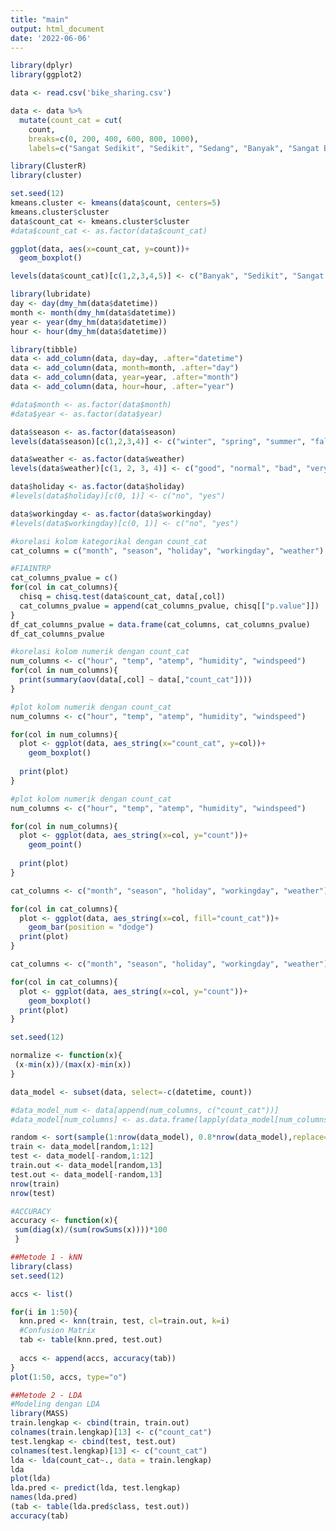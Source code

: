 ```yaml
---
title: "main"
output: html_document
date: '2022-06-06'
---
```


```r
library(dplyr)
library(ggplot2)
```

```r
data <- read.csv('bike_sharing.csv')
```

```r
data <- data %>% 
  mutate(count_cat = cut(
    count, 
    breaks=c(0, 200, 400, 600, 800, 1000),
    labels=c("Sangat Sedikit", "Sedikit", "Sedang", "Banyak", "Sangat Banyak")))
```

```r
library(ClusterR)
library(cluster)

set.seed(12)
kmeans.cluster <- kmeans(data$count, centers=5)
kmeans.cluster$cluster
data$count_cat <- kmeans.cluster$cluster
#data$count_cat <- as.factor(data$count_cat)
```

```r
ggplot(data, aes(x=count_cat, y=count))+
  geom_boxplot()

levels(data$count_cat)[c(1,2,3,4,5)] <- c("Banyak", "Sedikit", "Sangat Sedikit", "Sedang", "Sangat Banyak")
```


```r
library(lubridate)
day <- day(dmy_hm(data$datetime))
month <- month(dmy_hm(data$datetime))
year <- year(dmy_hm(data$datetime))
hour <- hour(dmy_hm(data$datetime))

library(tibble)
data <- add_column(data, day=day, .after="datetime")
data <- add_column(data, month=month, .after="day")
data <- add_column(data, year=year, .after="month")
data <- add_column(data, hour=hour, .after="year")

#data$month <- as.factor(data$month)
#data$year <- as.factor(data$year)
```

```r
data$season <- as.factor(data$season)
levels(data$season)[c(1,2,3,4)] <- c("winter", "spring", "summer", "fall")

data$weather <- as.factor(data$weather)
levels(data$weather)[c(1, 2, 3, 4)] <- c("good", "normal", "bad", "very bad")

data$holiday <- as.factor(data$holiday)
#levels(data$holiday)[c(0, 1)] <- c("no", "yes")

data$workingday <- as.factor(data$workingday)
#levels(data$workingday)[c(0, 1)] <- c("no", "yes")
```

```r
#korelasi kolom kategorikal dengan count_cat
cat_columns = c("month", "season", "holiday", "workingday", "weather")

#FIAINTRP
cat_columns_pvalue = c()
for(col in cat_columns){
  chisq = chisq.test(data$count_cat, data[,col])
  cat_columns_pvalue = append(cat_columns_pvalue, chisq[["p.value"]])
}
df_cat_columns_pvalue = data.frame(cat_columns, cat_columns_pvalue)
df_cat_columns_pvalue
```

```r
#korelasi kolom numerik dengan count_cat
num_columns <- c("hour", "temp", "atemp", "humidity", "windspeed")
for(col in num_columns){
  print(summary(aov(data[,col] ~ data[,"count_cat"])))
}
```
```r
#plot kolom numerik dengan count_cat
num_columns <- c("hour", "temp", "atemp", "humidity", "windspeed")

for(col in num_columns){
  plot <- ggplot(data, aes_string(x="count_cat", y=col))+
    geom_boxplot()
  
  print(plot)
}
```
```r
#plot kolom numerik dengan count_cat
num_columns <- c("hour", "temp", "atemp", "humidity", "windspeed")

for(col in num_columns){
  plot <- ggplot(data, aes_string(x=col, y="count"))+
    geom_point()
  
  print(plot)
}
```

```r
cat_columns <- c("month", "season", "holiday", "workingday", "weather")

for(col in cat_columns){
  plot <- ggplot(data, aes_string(x=col, fill="count_cat"))+
    geom_bar(position = "dodge")
  print(plot)
}

```
```r
cat_columns <- c("month", "season", "holiday", "workingday", "weather")

for(col in cat_columns){
  plot <- ggplot(data, aes_string(x=col, y="count"))+
    geom_boxplot()
  print(plot)
}

```
```r
set.seed(12)

normalize <- function(x){
 (x-min(x))/(max(x)-min(x))
}

data_model <- subset(data, select=-c(datetime, count))

#data_model_num <- data[append(num_columns, c("count_cat"))]
#data_model[num_columns] <- as.data.frame(lapply(data_model[num_columns], normalize))

random <- sort(sample(1:nrow(data_model), 0.8*nrow(data_model),replace=F))
train <- data_model[random,1:12]
test <- data_model[-random,1:12]
train.out <- data_model[random,13]
test.out <- data_model[-random,13]
nrow(train)
nrow(test)
```
```r
#ACCURACY
accuracy <- function(x){
 sum(diag(x)/(sum(rowSums(x))))*100
 }
```

```r
##Metode 1 - kNN
library(class)
set.seed(12)

accs <- list()

for(i in 1:50){
  knn.pred <- knn(train, test, cl=train.out, k=i)
  #Confusion Matrix
  tab <- table(knn.pred, test.out)
  
  accs <- append(accs, accuracy(tab))
}
plot(1:50, accs, type="o")
```

```r
##Metode 2 - LDA
#Modeling dengan LDA
library(MASS)
train.lengkap <- cbind(train, train.out)
colnames(train.lengkap)[13] <- c("count_cat")
test.lengkap <- cbind(test, test.out)
colnames(test.lengkap)[13] <- c("count_cat")
lda <- lda(count_cat~., data = train.lengkap)
lda
plot(lda)
lda.pred <- predict(lda, test.lengkap)
names(lda.pred)
(tab <- table(lda.pred$class, test.out))
accuracy(tab)
```









